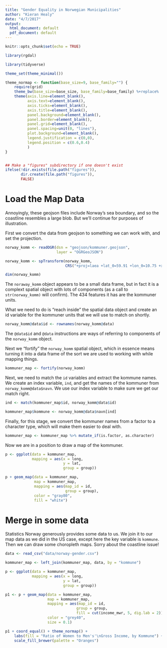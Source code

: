 ```yaml
---
title: "Gender Equality in Norwegian Municipalities"
author: "Kieran Healy"
date: "4/7/2017"
output:
  html_document: default
  pdf_document: default
---
```


```r
knitr::opts_chunk$set(echo = TRUE)

library(rgdal)

library(tidyverse)

theme_set(theme_minimal())

theme_normap <- function(base_size=9, base_family="") {
    require(grid)
    theme_bw(base_size=base_size, base_family=base_family) %+replace%
    theme(axis.line=element_blank(),
          axis.text=element_blank(),
          axis.ticks=element_blank(),
          axis.title=element_blank(),
          panel.background=element_blank(),
          panel.border=element_blank(),
          panel.grid=element_blank(),
          panel.spacing=unit(0, "lines"),
          plot.background=element_blank(),
          legend.justification = c(0,0),
          legend.position = c(0.6,0.4)
          )
}


## Make a "figures" subdirectory if one doesn't exist
ifelse(!dir.exists(file.path("figures")),
       dir.create(file.path("figures")),
       FALSE)

```

# Load the Map Data

Annoyingly, these geojson files include Norway's sea boundary, and so
the coastline resembles a large blob. But we'll continue for purposes
of illustration.

First we convert the data from geojson to something we can work with, and set the projection.

```r

norway_komm <- readOGR(dsn = "geojson/kommuner.geojson",
                       layer = "OGRGeoJSON")

norway_komm <- spTransform(norway_komm,
                           CRS("+proj=laea +lat_0=59.91 +lon_0=10.75 +x_0=0 +y_0=0 +a=6370997 +b=6370997 +units=m +no_defs"))

```

```r
dim(norway_komm)
```

The `noraway_komm` object appears to be a small data frame, but in fact it is a complext spatial object with lots of components (as a call to `str(norway_komm)` will confirm). The 434 features it has are the kommuner units. 

What we need to do is "reach inside" the spatial data object and create an id variable for the kommuner units that we will use to match on shortly. 

```r
norway_komm@data$id <- rownames(norway_komm@data)

```

The `@data$id` and `@data` instructions are ways of referring to components of the `norway_komm` object.

Next we "fortify" the `norway_komm` spatial object, which in essence means turning it into a data frame of the sort we are used to working with while mapping things.

```r
kommuner_map <- fortify(norway_komm)

```

Next, we need to match the `id` variables and extract the kommune names. We create an index variable, `ind`, and get the names of the kommuner from `norway_komm@data$navn`. We use our index variable to make sure we get our match right.

```r
ind <- match(kommuner_map$id, norway_komm@data$id)

kommuner_map$kommune <- norway_komm@data$navn[ind]
```

Finally, for this stage, we convert the kommuner names from a factor to a character type, which will make them easier to deal with.

```r
kommuner_map <- kommuner_map %>% mutate_if(is.factor, as.character)
```

Now we are in a position to draw a map of the kommuner.

```r
p <- ggplot(data = kommuner_map,
            mapping = aes(x = long,
                          y = lat,
                          group = group))

p + geom_map(data = kommuner_map,
             map = kommuner_map,
             mapping = aes(map_id = id,
                           group = group),
             color = "gray80",
             fill = "white")

```


# Merge in some data

Statistics Norway generously provides some data to us. We join it to our map data as we did in the US case, except here the key variable is `kommune`. Then we can draw some choropleth maps. Sorry about the coastline issue!

```r

data <- read_csv("data/norway-gender.csv")

kommuner_map <- left_join(kommuner_map, data, by = "kommune")

p <- ggplot(data = kommuner_map,
            mapping = aes(x = long,
                          y = lat,
                          group = group))

p1 <- p + geom_map(data = kommuner_map,
                   map = kommuner_map,
                   mapping = aes(map_id = id,
                                group = group,
                                fill = cut(income_mwr, 5, dig.lab = 2)),
                   color = "grey40",
                   size = 0.1)

p1 + coord_equal() + theme_normap() +
    labs(fill = "Ratio of Women to Men's'\nGross Income, by Kommune") + 
    scale_fill_brewer(palette = "Oranges")

```
